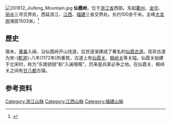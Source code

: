 [[File:201612_Jiufeng_Mountain.jpg|thumb]]
'''仙霞岭'''，位于[[浙江省|浙江省]]西部。东起[[衢州|衢州]]、[[金華市|金华]]、[[丽水市|丽水]]三市交界处，西延浙江、[[江西|江西]]、[[福建|福建]]三省交界处。长约100余千米。主峰[[大龙岗|大龙岗]]海拔1503米。<ref>{{cite book |author1=钭设坡 |title=仙霞岭中话雪峰 |location=浙江省 |pages=227-232 |url=https://cyfd.cnki.com.cn/Article/N2006042015000516.htm |accessdate=2022-02-15 |archive-date=2022-02-15 |archive-url=https://web.archive.org/web/20220215040308/https://cyfd.cnki.com.cn/Article/N2006042015000516.htm }}</ref>

== 歷史 ==
唐末，[[黄巢|黄巢]]入闽，沿仙霞岭开山伐道，后世逐渐建成了著名的[[仙霞古道|仙霞古道]]。现存古道为宋-{[[乾道_(南宋)|乾道]]}-八年(1172年)所重筑，古道上有[[仙霞关|仙霞关]]、[[枫岭关|枫岭关]]等关隘。仙霞关始建于北宋时，称为“东南锁钥”和“入闽咽喉”，历来是兵家必争之地。在仙霞关、枫岭关之间有[[廿八都|廿八都]]古镇。

==参考资料==
{{Reflist}}

{{浙江地理}}
{{中国山脉}}

[[Category:浙江山脉|Category:浙江山脉]]
[[Category:江西山脉|Category:江西山脉]]
[[Category:福建山脉|Category:福建山脉]]